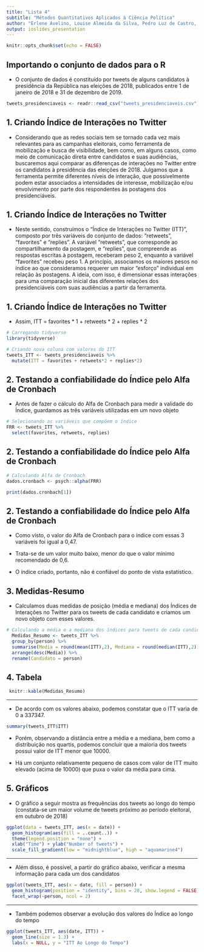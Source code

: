 ```yaml
---
title: "Lista 4"
subtitle: "Métodos Quantitativos Aplicados à Ciência Política"
author: "Erlene Avelino, Louise Almeida da Silva, Pedro Luz de Castro, Renan Almeida"  
output: ioslides_presentation
---
```


```r
knitr::opts_chunk$set(echo = FALSE)
```

## Importando o conjunto de dados para o R

- O conjunto de dados é constituído por tweets de alguns candidatos à presidência da República nas eleições de 2018, publicados entre 1 de janeiro de 2018 e 31 de dezembro de 2019.

```r
tweets_presidenciaveis <- readr::read_csv("tweets_presidenciaveis.csv")
```

## 1. Criando Índice de Interações no Twitter

- Considerando que as redes sociais tem se tornado cada vez mais relevantes para as campanhas eleitorais, como ferramenta de mobilização e busca de visibilidade, bem como, em alguns casos, como meio de comunicação direta entre candidatos e suas audiências, buscaremos aqui comparar as diferenças de interações no Twitter entre os candidatos à presidência das eleições de 2018. Julgamos que a ferramenta permite diferentes níveis de interação, que possivelmente podem estar associados a intensidades de interesse, mobilização e/ou envolvimento por parte dos respondentes às postagens dos presidenciáveis.

## 1. Criando Índice de Interações no Twitter

- Neste sentido, construímos o “Índice de Interações no Twitter (ITT)”, composto por três variáveis do conjunto de dados: "retweets", "favorites" e "replies". A variável “retweets”, que corresponde ao compartilhamento da postagem, e “replies”, que compreende as respostas escritas à postagem, receberam peso 2, enquanto a variável “favorites” recebeu peso 1. A princípio, associamos os maiores pesos no índice ao que consideramos requerer um maior "esforço" individual em relação às postagens. A ideia, com isso, é dimensionar essas interações para uma comparação inicial das diferentes relações dos presidenciáveis com suas audiências a partir da ferramenta.

## 1. Criando Índice de Interações no Twitter

- Assim, ITT = favorites * 1 + retweets * 2 + replies * 2

```r
# Carregando tidyverse
library(tidyverse)

# Criando nova coluna com valores do ITT
tweets_ITT <- tweets_presidenciaveis %>%
  mutate(ITT = favorites + retweets*2 + replies*2) 
```

## 2. Testando a confiabilidade do Índice pelo Alfa de Cronbach

- Antes de fazer o cálculo do Alfa de Cronbach para medir a validade do Índice, guardamos as três variáveis utilizadas em um novo objeto
```r
# Selecionando as variáveis que compõem o índice
FRR <- tweets_ITT %>%
  select(favorites, retweets, replies)

```

## 2. Testando a confiabilidade do Índice pelo Alfa de Cronbach

```r
# Calculando Alfa de Cronbach 
dados.cronbach <- psych::alpha(FRR)
```

```r
print(dados.cronbach[1])
```

## 2. Testando a confiabilidade do Índice pelo Alfa de Cronbach

- Como visto, o valor do Alfa de Cronbach para o índice com essas 3 variáveis foi igual a 0,47.

- Trata-se de um valor muito baixo, menor do que o valor mínimo recomendado de 0,6.

- O índice criado, portanto, não é confiável do ponto de vista estatístico.


## 3. Medidas-Resumo

- Calculamos duas medidas de posição (média e mediana) dos Índices de Interações no Twitter para os tweets de cada candidato e criamos um novo objeto com esses valores.

```r
# Calculando a média e a mediana dos índices para tweets de cada candidato
  Medidas_Resumo <- tweets_ITT %>% 
  group_by(person) %>% 
  summarise(Media = round(mean(ITT),2), Mediana = round(median(ITT),2)) %>%
  arrange(desc(Media)) %>%
  rename(Candidato = person)
```


## 4. Tabela

```r
 knitr::kable(Medidas_Resumo)
```

----

- De acordo com os valores abaixo, podemos constatar que o ITT varia de 0 a 337347.

```r
summary(tweets_ITT$ITT)
```

- Porém, observando a distância entre a média e a mediana, bem como a distribuição nos quartis, podemos concluir que a maioria dos tweets possui valor de ITT menor que 10000.

- Há um conjunto relativamente pequeno de casos com valor de ITT muito elevado (acima de 10000) que puxa o valor da média para cima.

## 5. Gráficos

- O gráfico a seguir mostra as frequências dos tweets ao longo do tempo (constata-se um maior volume de tweets próximo ao período eleitoral, em outubro de 2018)

```r
ggplot(data = tweets_ITT, aes(x = date)) +
  geom_histogram(aes(fill = ..count..)) +
  theme(legend.position = "none") +
  xlab("Time") + ylab("Number of tweets") + 
  scale_fill_gradient(low = "midnightblue", high = "aquamarine4")
```

----

- Além disso, é possível, a partir do gráfico abaixo, verificar a mesma informação para cada um dos candidatos  

```r
ggplot(tweets_ITT, aes(x = date, fill = person)) +
  geom_histogram(position = "identity", bins = 20, show.legend = FALSE) +
  facet_wrap(~person, ncol = 2)
```

----

- Também podemos observar a evolução dos valores do Índice ao longo do tempo

```r
ggplot(tweets_ITT, aes(date, ITT)) +
  geom_line(size = 1.3) +
  labs(x = NULL, y = "ITT Ao Longo do Tempo")
```


